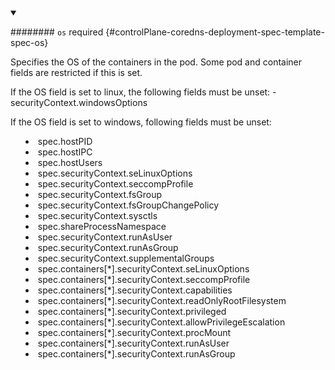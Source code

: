 


<details className="config-field" data-expandable="true" open>
<summary>

######## `os` <span className="config-field-required" data-required="false">required</span> <span className="config-field-type"></span> <span className="config-field-default"></span> <span className="config-field-enum"></span> {#controlPlane-coredns-deployment-spec-template-spec-os}

Specifies the OS of the containers in the pod.
Some pod and container fields are restricted if this is set.

If the OS field is set to linux, the following fields must be unset:
-securityContext.windowsOptions

If the OS field is set to windows, following fields must be unset:
- spec.hostPID
- spec.hostIPC
- spec.hostUsers
- spec.securityContext.seLinuxOptions
- spec.securityContext.seccompProfile
- spec.securityContext.fsGroup
- spec.securityContext.fsGroupChangePolicy
- spec.securityContext.sysctls
- spec.shareProcessNamespace
- spec.securityContext.runAsUser
- spec.securityContext.runAsGroup
- spec.securityContext.supplementalGroups
- spec.containers[*].securityContext.seLinuxOptions
- spec.containers[*].securityContext.seccompProfile
- spec.containers[*].securityContext.capabilities
- spec.containers[*].securityContext.readOnlyRootFilesystem
- spec.containers[*].securityContext.privileged
- spec.containers[*].securityContext.allowPrivilegeEscalation
- spec.containers[*].securityContext.procMount
- spec.containers[*].securityContext.runAsUser
- spec.containers[*].securityContext.runAsGroup

</summary>

<PartialOsreference />


</details>
